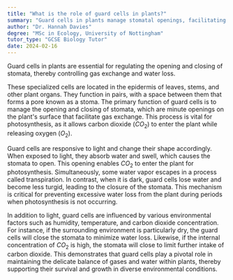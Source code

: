```yaml
---
title: "What is the role of guard cells in plants?"
summary: "Guard cells in plants manage stomatal openings, facilitating gas exchange and minimizing water loss, thereby playing a crucial role in plant health and environmental adaptation."
author: "Dr. Hannah Davies"
degree: "MSc in Ecology, University of Nottingham"
tutor_type: "GCSE Biology Tutor"
date: 2024-02-16
---
```


Guard cells in plants are essential for regulating the opening and closing of stomata, thereby controlling gas exchange and water loss.

These specialized cells are located in the epidermis of leaves, stems, and other plant organs. They function in pairs, with a space between them that forms a pore known as a stoma. The primary function of guard cells is to manage the opening and closing of stomata, which are minute openings on the plant's surface that facilitate gas exchange. This process is vital for photosynthesis, as it allows carbon dioxide ($CO_2$) to enter the plant while releasing oxygen ($O_2$).

Guard cells are responsive to light and change their shape accordingly. When exposed to light, they absorb water and swell, which causes the stomata to open. This opening enables $CO_2$ to enter the plant for photosynthesis. Simultaneously, some water vapor escapes in a process called transpiration. In contrast, when it is dark, guard cells lose water and become less turgid, leading to the closure of the stomata. This mechanism is critical for preventing excessive water loss from the plant during periods when photosynthesis is not occurring.

In addition to light, guard cells are influenced by various environmental factors such as humidity, temperature, and carbon dioxide concentration. For instance, if the surrounding environment is particularly dry, the guard cells will close the stomata to minimize water loss. Likewise, if the internal concentration of $CO_2$ is high, the stomata will close to limit further intake of carbon dioxide. This demonstrates that guard cells play a pivotal role in maintaining the delicate balance of gases and water within plants, thereby supporting their survival and growth in diverse environmental conditions.
    